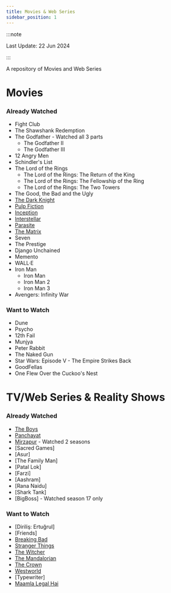 ```yaml
---
title: Movies & Web Series
sidebar_position: 1
---
```

:::note

Last Update: 22 Jun 2024

:::


A repository of Movies and Web Series


# Movies

### Already Watched
* Fight Club
* The Shawshank Redemption
* The Godfather - Watched all 3 parts
    * The Godfather II
    * The Godfather III
* 12 Angry Men
* Schindler's List
* The Lord of the Rings
    * The Lord of the Rings: The Return of the King
    * The Lord of the Rings: The Fellowship of the Ring
    * The Lord of the Rings: The Two Towers
* The Good, the Bad and the Ugly
* [The Dark Knight](https://www.google.com/search?q=the+dark+knight)
* [Pulp Fiction](https://www.google.com/search?q=pulp+fiction)
* [Inception](https://www.google.com/search?q=inception)
* [Interstellar](https://www.google.com/search?q=interstellar)
* [Parasite](https://www.google.com/search?q=parasite+movie)
* [The Matrix](https://www.google.com/search?q=the+matrix)
* Seven
* The Prestige
* Django Unchained
* Memento
* WALL·E
* Iron Man
    * Iron Man 
    * Iron Man 2
    * Iron Man 3
* Avengers: Infinity War



### Want to Watch
* Dune
* Psycho
* 12th Fail
* Munjya
* Peter Rabbit
* The Naked Gun
* Star Wars: Episode V - The Empire Strikes Back
* GoodFellas
* One Flew Over the Cuckoo's Nest


# TV/Web Series & Reality Shows

### Already Watched
* [The Boys](https://www.google.com/search?q=The+boys)
* [Panchayat](https://www.google.com/search?q=panchayat)
* [Mirzapur](https://www.google.com/search?q=mirzapur) - Watched 2 seasons
* [Sacred Games]
* [Asur]
* [The Family Man]
* [Patal Lok]
* [Farzi]
* [Aashram]
* [Rana Naidu]
* [Shark Tank]
* [BigBoss] - Watched season 17 only


### Want to Watch
* [Diriliş: Ertuğrul]
* [Friends]
* [Breaking Bad](https://www.google.com/search?q=breaking+bad)
* [Stranger Things](https://www.google.com/search?q=stranger+things)
* [The Witcher](https://www.google.com/search?q=the+witcher+series)
* [The Mandalorian](https://www.google.com/search?q=the+mandalorian)
* [The Crown](https://www.google.com/search?q=the+crown)
* [Westworld](https://www.google.com/search?q=westworld+series)
* [Typewriter]
* [Maamla Legal Hai](https://www.google.com/search?q=mamla+legal+hai)

